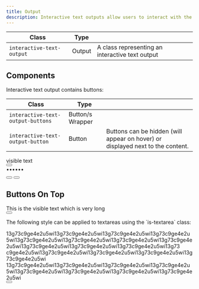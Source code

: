 ```yaml
---
title: Output
description: Interactive text outputs allow users to interact with the displayed text. Copying and hiding are the two most common actions in this element.
---
```


| Class                      | Type    |                                                      |
| -------------------------- | ------- | ---------------------------------------------------- |
| `interactive-text-output`  | Output  | A class representing an interactive text output      |

## Components

Interactive text output contains buttons:

| Class                            | Type             |                                                                                            |
| -------------------------------- | ---------------- | ------------------------------------------------------------------------------------------ |
| `interactive-text-output-buttons`| Button/s Wrapper |                                                                                            |
| `interactive-text-output-button` | Button           | Buttons can be hidden (will appear on hover) or displayed next to the content.             |

<Preview center>
  <div class="interactive-text-output">
    <span class="text u-break-word">visible text</span>
    <div class="interactive-text-output-buttons">
      <button
        class="interactive-text-output-button is-hidden"
        aria-label="copy text"
      >
        <span class="icon-duplicate" aria-hidden="true"></span>
      </button>
    </div>
  </div>
  <div class="interactive-text-output">
    <span class="text">••••••</span>
    <div class="interactive-text-output-buttons">
      <button
        class="interactive-text-output-button"
        aria-label="show hidden text"
      >
        <span class="icon-eye" aria-hidden="true"></span>
      </button>
      <button class="interactive-text-output-button" aria-label="copy text">
        <span class="icon-duplicate" aria-hidden="true"></span>
      </button>
    </div>
  </div>
</Preview>

## Buttons On Top

<Preview center>
    <div class="interactive-text-output is-buttons-on-top u-padding-inline-end-12 u-width-200">
        <span class="text u-trim-start">This is the visible text which is very long</span>
        <div class="interactive-text-output-buttons">
            <button
                class="interactive-text-output-button is-hidden"
                aria-label="copy text"
            >
                <span class="icon-duplicate" aria-hidden="true"></span>
            </button>
        </div>
    </div>
</Preview>

<p class="u-margin-block-start-52">
  The following style can be applied to textareas using the `is-textarea` class:
</p>

<Preview>
  <div class="interactive-text-output is-textarea">
    <span class="text u-line-height-1-5 u-break-word">
      13g73c9ge4e2u5wi13g73c9ge4e2u5wi13g73c9ge4e2u5wi13g73c9ge4e2u5wi13g73c9ge4e2u5wi13g73c9ge4e2u5wi13g73c9ge4e2u5wi13g73c9ge4e2u5wi13g73c9ge4e2u5wi13g73c9ge4e2u5wi13g73c9ge4e2u5wi13g73
      c9ge4e2u5wi13g73c9ge4e2u5wi13g73c9ge4e2u5wi13g73c9ge4e2u5wi13g73c9ge4e2u5wi
      13g73c9ge4e2u5wi13g73c9ge4e2u5wi13g73c9ge4e2u5wi13g73c9ge4e2u5wi13g73c9ge4e2u5wi13g73c9ge4e2u5wi13g73c9ge4e2u5wi13g73c9ge4e2u5wi
    </span>
    <div class="interactive-text-output-buttons">
      <button class="interactive-text-output-button" aria-label="copy text">
        <span class="icon-duplicate" aria-hidden="true"></span>
      </button>
    </div>
  </div>
</Preview>

